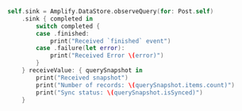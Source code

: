 ```swift
self.sink = Amplify.DataStore.observeQuery(for: Post.self)
    .sink { completed in
        switch completed {
        case .finished:
            print("Received `finished` event")
        case .failure(let error):
            print("Received Error \(error)")
        }
    } receiveValue: { querySnapshot in
        print("Received snapshot")
        print("Number of records: \(querySnapshot.items.count)")
        print("Sync status: \(querySnapshot.isSynced)")
    }
```
